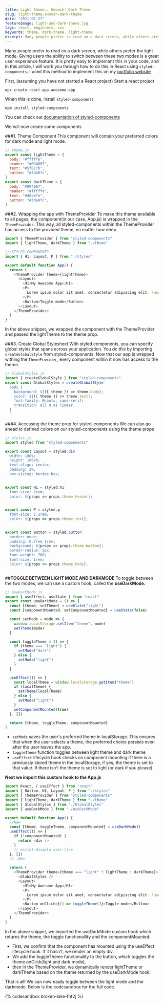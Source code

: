 ```yaml
---
title: Light theme.. Swoosh! Dark Theme
slug: light-theme-swoosh-dark-theme
date: "2021-01-27"
featureImage: light-and-dark-theme.jpg
tags: react, beginners, css
keywords: theme, dark-theme, light-theme
excerpt: Many people prefer to read on a dark screen, while others prefer the light mode. Giving users the ability to switch between these two modes is a great user experience feature. It is pretty easy to implement this in your code, and in this article, I will work you through how to do this in React using `styled-components`.
---
```


Many people prefer to read on a dark screen, while others prefer the light mode. Giving users the ability to switch between these two modes is a great user experience feature. It is pretty easy to implement this in your code, and in this article, I will work you through how to do this in React using `styled-components`. I used this method to implement this on my [portfolio website](temmie.me)

First, (assuming you have not started a React project)
Start a react project

```
npx create-react-app awesome-app
```

When this is done, install `styled-components`

```
npm install styled-components
```

You can check out [documentation of styled-components](https://styled-components.com/)

We will now create some components

###1. Theme Component
This component will contain your preferred colors for dark mode and light mode.

```js
// theme.js
export const lightTheme = {
  body: "#fffffe",
  header: "#094067",
  text: "#5f6c7b",
  button: "#3da9fc",
}
export const darkTheme = {
  body: "#094067",
  header: "#fffffe",
  text: "#d8eefe",
  button: "#3da9fc",
}
```

###2. Wrapping the app with ThemeProvider
To make this theme available to all pages, the component(in our case, App.js) is wrapped in the `ThemeProvider`. This way, all styled-components within the ThemeProvider has access to the provided theme, no matter how deep.

```js
import { ThemeProvider } from "styled-components"
import { lightTheme, darkTheme } from "./theme"

///STYLED-COMPONENTS
import { H1, Layout, P } from "./styles"

export default function App() {
  return (
    <ThemeProvider theme={lightTheme}>
      <Layout>
        <H1>My Awesome App</H1>
        <P>
          Lorem ipsum dolor sit amet, consectetur adipiscing elit. Fusce vel....
        </P>
        <Button>Toggle mode</Button>
      </Layout>
    </ThemeProvider>
  )
}
```

In the above snippet, we wrapped the component with the ThemeProvider and passed the lightTheme to the theme prop.

###3. Create Global Stylesheet
With styled components, you can specify global styles that spans across your application. You do this by importing `createGlobalStyle` from styled-components. Now that our app is wrapped withing the `ThemeProvider`, every component within it now has access to the theme.

```js
// GlobalStyles.js
import { createGlobalStyle } from "styled-components"
export const GlobalStyles = createGlobalStyle`
  body {
    background: ${({ theme }) => theme.body};
    color: ${({ theme }) => theme.text};
    font-family: Roboto, sans-serif;
    transition: all 0.4s linear;
  }
  `
```

###4. Accessing the theme prop for styled-components
We can also go ahead to defined colors on our styled-components using the theme props

```js
// styles.js
import styled from "styled-components"

export const Layout = styled.div`
  width: 100%;
  height: 100vh;
  text-align: center;
  padding: 2%;
  box-sizing: border-box;
`

export const H1 = styled.h1`
  font-size: 2rem;
  color: ${props => props.theme.header};
`

export const P = styled.p`
  font-size: 1.2rem;
  color: ${props => props.theme.text};
`

export const Button = styled.button`
  border: none;
  padding: 0.7rem 1rem;
  background: ${props => props.theme.button};
  border-radius: 5px;
  font-weight: 700;
  font-size: 1rem;
  color: ${props => props.theme.body};
`
```

##**TOGGLE BETWEEN LIGHT MODE AND DARKMODE**
To toggle between the two modes, we can use a custom hook, called the **useDarkMode.**

```js
// useDarkMode.js
import { useEffect, useState } from "react"
export const useDarkMode = () => {
  const [theme, setTheme] = useState("light")
  const [componentMounted, setComponentMounted] = useState(false)

  const setMode = mode => {
    window.localStorage.setItem("theme", mode)
    setTheme(mode)
  }

  const toggleTheme = () => {
    if (theme === "light") {
      setMode("dark")
    } else {
      setMode("light")
    }
  }

  useEffect(() => {
    const localTheme = window.localStorage.getItem("theme")
    if (localTheme) {
      setTheme(localTheme)
    } else {
      setMode("light")
    }
    setComponentMounted(true)
  }, [])

  return [theme, toggleTheme, componentMounted]
}
```

- `setMode` saves the user's preferred theme in localStorage. This ensures that when the user selects a theme, the preferred choice persists even after the user leaves the app.
- `toggleTheme` function toggles between light theme and dark theme
- `useEffect` lifecycle hook checks on component mounting if there is a previuosly stored theme in the localStorage, if yes, the theme is set to that value. If there isn't the theme is set to light (or dark if you please)

**Next we import this custom hook to the App.js**

```js
import React, { useEffect } from "react"
import { Button, H1, Layout, P } from "./styles"
import { ThemeProvider } from "styled-components"
import { lightTheme, darkTheme } from "./theme"
import { GlobalStyles } from "./GlobalStyles"
import { useDarkMode } from "./useDarkMode"

export default function App() {
  //New
  const [theme, toggleTheme, componentMounted] = useDarkMode()
  useEffect(() => {
    if (!componentMounted) {
      return <div />
    }
    // eslint-disable-next-line
  }, [])
  //..New

  return (
    <ThemeProvider theme={theme === "light" ? lightTheme : darkTheme}>
      <GlobalStyles />
      <Layout>
        <H1>My Awesome App</H1>
        <P>
          Lorem ipsum dolor sit amet, consectetur adipiscing elit. Fusce vel...
        </P>
        <Button onClick={() => toggleTheme()}>Toggle mode</Button>
      </Layout>
    </ThemeProvider>
  )
}
```

In the above snippet, we imported the useDarkMode custom hook which returns the theme, the toggle functionallity and the componentMounted.

- First, we confirm that the component has mounted using the useEffect lifecycle hook. If it hasn't, we render an empty div.
- We add the toggleTheme functionality to the button, which toggles the theme onClick(light and dark mode),
- then in the ThemeProvider, we dynamically render lightTheme or darkTheme based on the theme returned by the useDarkMode hook.

That is all! We can now easily toggle between the light mode and the darkmode. Below is the codesandbox for the full code.

{% codesandbox broken-lake-fht2j %}
